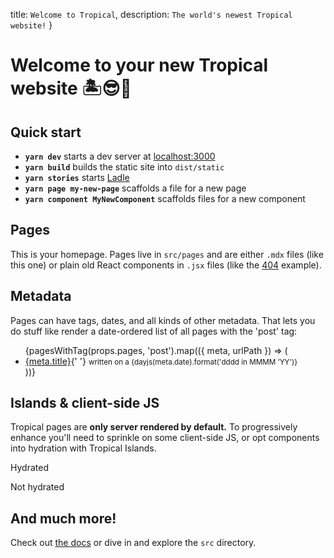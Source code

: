   title: `Welcome to Tropical`,
  description: `The world's newest Tropical website!`
}

# Welcome to your new Tropical website 🏝😎🍹

## Quick start

- **`yarn dev`** starts a dev server at [localhost:3000](http://localhost:3000/)
- **`yarn build`** builds the static site into `dist/static`
- **`yarn stories`** starts [Ladle](https://ladle.dev/)
- **`yarn page my-new-page`** scaffolds a file for a new page
- **`yarn component MyNewComponent`** scaffolds files for a new component

## Pages

This is your homepage. Pages live in `src/pages` and are either `.mdx` files (like this one) or plain old React components in `.jsx` files (like the [404](/404/) example).

## Metadata

Pages can have tags, dates, and all kinds of other metadata. That lets you do stuff like render a date-ordered list of all pages with the 'post' tag:


<ul>
  {pagesWithTag(props.pages, 'post').map(({ meta, urlPath }) => (
    <li key={urlPath}>
      <a href={urlPath}>{meta.title}</a>{' '}
      <small>written on a {dayjs(meta.date).format('dddd in MMMM ’YY')}</small>
    </li>
  ))}
</ul>

## Islands & client-side JS

Tropical pages are **only server rendered by default.** To progressively enhance you'll need to sprinkle on some client-side JS, or opt components into hydration with Tropical Islands.


<Island componentName='TropicalPhotoButton' islandTag='span'>
  <TropicalPhotoButton alertMessage='😎'>Hydrated</TropicalPhotoButton>
</Island>

<TropicalPhotoButton alertMessage='😢'>Not hydrated</TropicalPhotoButton>

## And much more!

Check out [the docs](https://tropical.js.org) or dive in and explore the `src` directory.
